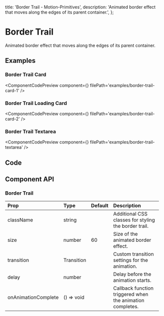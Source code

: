   title: 'Border Trail - Motion-Primitives',
  description:
    'Animated border effect that moves along the edges of its parent container.',
};


# Border Trail

Animated border effect that moves along the edges of its parent container.

## Examples

### Border Trail Card

<ComponentCodePreview
  component={<BorderTrailCard1 />}
  filePath='examples/border-trail-card-1'
/>

### Border Trail Loading Card

<ComponentCodePreview
  component={<BorderTrailCard2 />}
  filePath='examples/border-trail-card-2'
/>

### Border Trail Textarea

<ComponentCodePreview
  component={<BorderTrailTextarea />}
  filePath='examples/border-trail-textarea'
/>

## Code

<CodeBlock filePath='components/core/border-trail.tsx' />

## Component API

### Border Trail

| Prop                | Type       | Default | Description                                               |
| :------------------ | :--------- | :------ | :-------------------------------------------------------- |
| className           | string     |         | Additional CSS classes for styling the border trail.      |
| size                | number     | 60      | Size of the animated border effect.                       |
| transition          | Transition |         | Custom transition settings for the animation.             |
| delay               | number     |         | Delay before the animation starts.                        |
| onAnimationComplete | () => void |         | Callback function triggered when the animation completes. |
